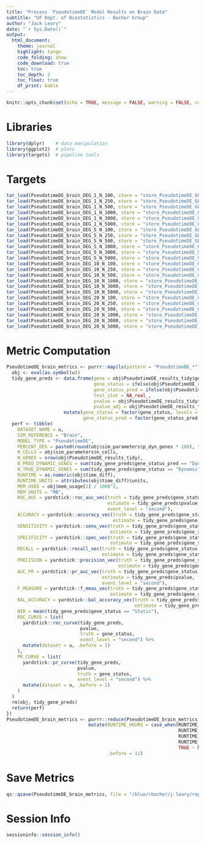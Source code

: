 ```yaml
---
title: "Process `PseudotimeDE` Model Results on Brain Data"
subtitle: "UF Dept. of Biostatistics - Bacher Group"
author: "Jack Leary" 
date: "`r Sys.Date()`"
output:
  html_document:
    theme: journal
    highlight: tango
    code_folding: show
    code_download: true 
    toc: true 
    toc_depth: 2
    toc_float: true
    df_print: kable
---
```


```r
knitr::opts_chunk$set(echo = TRUE, message = FALSE, warning = FALSE, comment = NA)
```

# Libraries

```r
library(dplyr)    # data manipulation 
library(ggplot2)  # plots
library(targets)  # pipeline tools
```

# Targets

```r
tar_load(PseudotimeDE_brain_DEG_1_N_100, store = "store_PseudotimeDE_GLM")
tar_load(PseudotimeDE_brain_DEG_1_N_250, store = "store_PseudotimeDE_GLM")
tar_load(PseudotimeDE_brain_DEG_1_N_500, store = "store_PseudotimeDE_GLM")
tar_load(PseudotimeDE_brain_DEG_1_N_1000, store = "store_PseudotimeDE_GLM")
tar_load(PseudotimeDE_brain_DEG_1_N_3000, store = "store_PseudotimeDE_GLM")
tar_load(PseudotimeDE_brain_DEG_1_N_5000, store = "store_PseudotimeDE_GLM")
tar_load(PseudotimeDE_brain_DEG_5_N_100, store = "store_PseudotimeDE_GLM")
tar_load(PseudotimeDE_brain_DEG_5_N_250, store = "store_PseudotimeDE_GLM")
tar_load(PseudotimeDE_brain_DEG_5_N_500, store = "store_PseudotimeDE_GLM")
tar_load(PseudotimeDE_brain_DEG_5_N_1000, store = "store_PseudotimeDE_GLM")
tar_load(PseudotimeDE_brain_DEG_5_N_3000, store = "store_PseudotimeDE_GLM")
tar_load(PseudotimeDE_brain_DEG_5_N_5000, store = "store_PseudotimeDE_GLM")
tar_load(PseudotimeDE_brain_DEG_10_N_100, store = "store_PseudotimeDE_GLM")
tar_load(PseudotimeDE_brain_DEG_10_N_250, store = "store_PseudotimeDE_GLM")
tar_load(PseudotimeDE_brain_DEG_10_N_500, store = "store_PseudotimeDE_GLM")
tar_load(PseudotimeDE_brain_DEG_10_N_1000, store = "store_PseudotimeDE_GLM")
tar_load(PseudotimeDE_brain_DEG_10_N_3000, store = "store_PseudotimeDE_GLM")
tar_load(PseudotimeDE_brain_DEG_10_N_5000, store = "store_PseudotimeDE_GLM")
tar_load(PseudotimeDE_brain_DEG_20_N_100, store = "store_PseudotimeDE_GLM")
tar_load(PseudotimeDE_brain_DEG_20_N_250, store = "store_PseudotimeDE_GLM")
tar_load(PseudotimeDE_brain_DEG_20_N_500, store = "store_PseudotimeDE_GLM")
tar_load(PseudotimeDE_brain_DEG_20_N_1000, store = "store_PseudotimeDE_GLM")
tar_load(PseudotimeDE_brain_DEG_20_N_3000, store = "store_PseudotimeDE_GLM")
tar_load(PseudotimeDE_brain_DEG_20_N_5000, store = "store_PseudotimeDE_GLM")
```

# Metric Computation

```r
PseudotimeDE_brain_metrics <- purrr::map(ls(pattern = "PseudotimeDE_*"), function(u) {
  obj <- eval(as.symbol(u))
  tidy_gene_preds <- data.frame(gene = obj$PseudotimeDE_results_tidy$gene, 
                                gene_status = ifelse(obj$PseudotimeDE_results_tidy$geneStatus == "Dynamic", "Dynamic", "Static"), 
                                gene_status_pred = ifelse(obj$PseudotimeDE_results_tidy$gene_dynamic_overall == 1, "Dynamic", "Static"), 
                                test_stat = NA_real_, 
                                pvalue = obj$PseudotimeDE_results_tidy$para.pv, 
                                pvalue_adj = obj$PseudotimeDE_results_tidy$pvalue_adj) %>% 
                     mutate(gene_status = factor(gene_status, levels = c("Dynamic", "Static")), 
                            gene_status_pred = factor(gene_status_pred, levels = c("Dynamic", "Static")))
  perf <- tibble(
    DATASET_NAME = u, 
    SIM_REFERENCE = "Brain", 
    MODEL_TYPE = "PseudotimeDE", 
    PERCENT_DEG = paste0(round(obj$sim_parameters$p_dyn_genes * 100), "%"), 
    N_CELLS = obj$sim_parameters$n_cells, 
    N_GENES = nrow(obj$PseudotimeDE_results_tidy), 
    N_PRED_DYNAMIC_GENES = sum(tidy_gene_preds$gene_status_pred == "Dynamic"), 
    N_TRUE_DYNAMIC_GENES = sum(tidy_gene_preds$gene_status == "Dynamic"), 
    RUNTIME = as.numeric(obj$time_diff), 
    RUNTIME_UNITS = attributes(obj$time_diff)$units, 
    MEM_USED = obj$mem_usage[1] / 1000^2,
    MEM_UNITS = "MB", 
    ROC_AUC = yardstick::roc_auc_vec(truth = tidy_gene_preds$gene_status, 
                                     estimate = tidy_gene_preds$pvalue, 
                                     event_level = "second"), 
    ACCURACY = yardstick::accuracy_vec(truth = tidy_gene_preds$gene_status, 
                                       estimate = tidy_gene_preds$gene_status_pred), 
    SENSITIVITY = yardstick::sens_vec(truth = tidy_gene_preds$gene_status, 
                                      estimate = tidy_gene_preds$gene_status_pred), 
    SPECIFICITY = yardstick::spec_vec(truth = tidy_gene_preds$gene_status, 
                                      estimate = tidy_gene_preds$gene_status_pred),
    RECALL = yardstick::recall_vec(truth = tidy_gene_preds$gene_status, 
                                   estimate = tidy_gene_preds$gene_status_pred),
    PRECISION = yardstick::precision_vec(truth = tidy_gene_preds$gene_status, 
                                         estimate = tidy_gene_preds$gene_status_pred), 
    AUC_PR = yardstick::pr_auc_vec(truth = tidy_gene_preds$gene_status, 
                                   estimate = tidy_gene_preds$pvalue, 
                                   event_level = "second"), 
    F_MEASURE = yardstick::f_meas_vec(truth = tidy_gene_preds$gene_status, 
                                      estimate = tidy_gene_preds$gene_status_pred), 
    BAL_ACCURACY = yardstick::bal_accuracy_vec(truth = tidy_gene_preds$gene_status, 
                                               estimate = tidy_gene_preds$gene_status_pred), 
    NIR = mean(tidy_gene_preds$gene_status == "Static"), 
    ROC_CURVE = list(
      yardstick::roc_curve(tidy_gene_preds, 
                           pvalue, 
                           truth = gene_status,
                           event_level = "second") %>% 
      mutate(dataset = u, .before = 1)
    ), 
    PR_CURVE = list(
      yardstick::pr_curve(tidy_gene_preds, 
                          pvalue, 
                          truth = gene_status,
                          event_level = "second") %>% 
      mutate(dataset = u, .before = 1)
    )
  )
  rm(obj, tidy_gene_preds)
  return(perf)
})
PseudotimeDE_brain_metrics <- purrr::reduce(PseudotimeDE_brain_metrics, rbind) %>% 
                              mutate(RUNTIME_HOURS = case_when(RUNTIME_UNITS == "secs" ~ RUNTIME / 60^2, 
                                                               RUNTIME_UNITS == "mins" ~ RUNTIME / 60, 
                                                               RUNTIME_UNITS == "hours" ~ RUNTIME, 
                                                               RUNTIME_UNITS == "days" ~ RUNTIME * 24, 
                                                               TRUE ~ NA_real_), 
                                     .before = 11)
```

# Save Metrics

```r
qs::qsave(PseudotimeDE_brain_metrics, file = "/blue/rbacher/j.leary/repos/scLANE-Simulations/Data/Metrics_PseudotimeDE_GLM_Single_Subject_Brain")
```

# Session Info

```r
sessioninfo::session_info()
```
